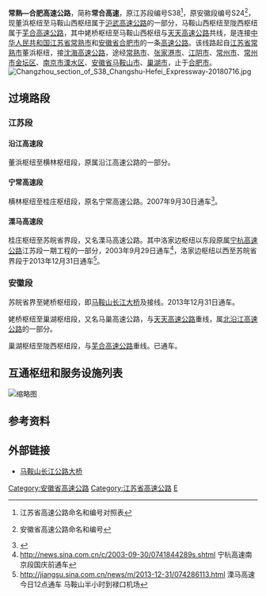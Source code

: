 {{中国高速公路信息框
| 编号 = G4221/G5011
| 名称 = 沪武高速公路（董浜 - 马鞍山西）<br/>芜合高速公路（马鞍山西 - 陇西）
| 自定头部 = [[File:China_Expwy_G4221_sign_with_name.svg|130px]][[File:China_Expwy_G5011_sign_with_name.svg|130px]]
| 地圖 = 
<!-- 基本信息 -->
| 路線簡稱 = 常合
| 始建日期 = 
| 最近通車日期 = 2013年12月31日
| 已通车里程 = 
| 起點 = {{China Expwy Name|G15}}常熟董浜枢纽
| 終點 = {{China Expwy Name|G3}}合肥陇西枢纽
| 运营方 = 
<!-- 公路设施 -->
| 车道数 = 
| 出口處數 = 40
| 服务区数 = 7
| 停车区数 = 0
| 管理中心数 = 
| 主要桥梁 = [[马鞍山长江大桥|马鞍山长江大桥]]
| 主要隧道 = 试刀山隧道、茅山东隧道、茅山西隧道
<!-- 建设规划 -->
| 建成日期 = 
| 规划总里程 = 
| 规划起点 = 
| 规划终点 = 
<!-- 路网信息 -->
| 主线 = 
| 支线 = 
| 并行线 = 
| 共用编号 = 
}}
{{中国高速公路信息框
| 省名 = Anhui
| 編號 = S22
| 自定头部 = [[File:Anhui_Expwy_S22_sign_no_name.svg|130px]] 
| 名称 = 天天高速公路（姥桥 - 马鞍山西）

| 地圖 = 
<!-- 基本信息 -->
| 路線簡稱 = 常合
| 始建日期 = 
| 最近通車日期 = 2013年12月31日
| 已通车里程 = 
| 起點 = {{China Expwy Name|G15}}常熟董浜枢纽
| 終點 = {{China Expwy Name|G3}}合肥陇西枢纽
| 运营方 = 
<!-- 公路设施 -->
| 车道数 = 
| 出口處數 = 40
| 服务区数 = 7
| 停车区数 = 0
| 管理中心数 = 
| 主要桥梁 = [[马鞍山长江大桥|马鞍山长江大桥]]
| 主要隧道 = 试刀山隧道、茅山东隧道、茅山西隧道
<!-- 建设规划 -->
| 建成日期 = 
| 规划总里程 = 
| 规划起点 = 
| 规划终点 = 
<!-- 路网信息 -->
| 主线 = 
| 支线 = 
| 并行线 = 
| 共用编号 = 
}}
{{中国高速公路信息框
| 省名 = 江苏
| 編號 = S38
| 省名2 = 安徽
| 編號2 = S24
| 自定头部 = [[File:Jiangsu_Expwy_S38_sign_with_name.svg|130px]] [[File:Anhui_Expwy_S24_sign_no_name.svg|130px]]
| 名称 = 常熟—合肥高速公路
| 照片 = 
| 照片标题 = 常合高速公路常州段
| 地圖 = 
<!-- 基本信息 -->
| 路線簡稱 = 常合
| 始建日期 = 
| 最近通車日期 = 2013年12月31日
| 已通车里程 = 
| 起點 = {{China Expwy Name|G15}}常熟董浜枢纽
| 終點 = {{China Expwy Name|G3}}合肥陇西枢纽
| 运营方 = 
<!-- 公路设施 -->
| 车道数 = 
| 出口處數 = 40
| 服务区数 = 7
| 停车区数 = 0
| 管理中心数 = 
| 主要桥梁 = [[马鞍山长江大桥|马鞍山长江大桥]]
| 主要隧道 = 试刀山隧道、茅山东隧道、茅山西隧道
<!-- 建设规划 -->
| 建成日期 = 
| 规划总里程 = 
| 规划起点 = 
| 规划终点 = 
<!-- 路网信息 -->
| 主线 = 
| 支线 = 
| 并行线 = 
| 共用编号 = 
}}
'''常熟—合肥高速公路'''，简称'''常合高速'''，原江苏段编号S38<ref>{{cite web |url=http://www.jscd.gov.cn/art/2010/7/21/art_11028_461281.html |title=存档副本 |accessdate=2015-01-25 |deadurl=yes |archiveurl=https://web.archive.org/web/20130531102246/http://www.jscd.gov.cn/art/2010/7/21/art_11028_461281.html |archivedate=2013-05-31 }} 江苏省高速公路命名和编号对照表</ref>，原安徽段编号S24<ref>{{cite web |url=http://www.ahglj.com/preview/lzxxw/gsmm/ |title=存档副本 |accessdate=2014-04-14 |deadurl=yes |archiveurl=https://web.archive.org/web/20140415143248/http://www.ahglj.com/preview/lzxxw/gsmm/ |archivedate=2014-04-15 }} 安徽省高速公路命名和编号</ref>，现董浜枢纽至马鞍山西枢纽属于[[沪武高速公路|沪武高速公路]]的一部分，马鞍山西枢纽至陇西枢纽属于[[芜合高速公路|芜合高速公路]]，其中姥桥枢纽至马鞍山西枢纽与[[天天高速公路|天天高速公路]]共线，是连接[[中华人民共和国|中华人民共和国]][[江苏省|江苏省]][[常熟市|常熟市]]和[[安徽省|安徽省]][[合肥市|合肥市]]的一条[[高速公路|高速公路]]。该线路起自[[江苏省|江苏省]][[常熟市|常熟市]]董浜枢纽，接[[沈海高速公路|沈海高速公路]]，途经[[常熟市|常熟市]]、[[张家港市|张家港市]]、[[江阴市|江阴市]]、[[常州市|常州市]]、[[常州市|常州市]][[金坛区|金坛区]]、[[南京市|南京市]][[溧水区|溧水区]]、[[安徽省|安徽省]][[马鞍山市|马鞍山市]]、[[巢湖市|巢湖市]]，止于[[合肥市|合肥市]]。
[[File:Changzhou_section_of_S38_Changshu-Hefei_Expressway-20180716.jpg|thumb]]

==过境路段==

===江苏段===
====沿江高速段====
{{Main|沿江高速公路}}
董浜枢纽至横林枢纽段，原属沿江高速公路的一部分。
====宁常高速段====
横林枢纽至桂庄枢纽段，原名宁常高速公路。2007年9月30日通车<ref>{{Cite web|title=宁常、镇溧高速明通车_新闻中心_新浪网|url=http://news.sina.com.cn/c/2007-09-29/031912654989s.shtml|accessdate=2020-01-20|work=news.sina.com.cn|archive-date=2020-01-20|archive-url=https://web.archive.org/web/20200120120308/http://news.sina.com.cn/c/2007-09-29/031912654989s.shtml}}</ref>。
====溧马高速段====
桂庄枢纽至苏皖省界段，又名溧马高速公路。其中洛家边枢纽以东段原属[[宁杭高速公路|宁杭高速公路]]江苏段一期工程的一部分，2003年9月29日通车<ref>http://news.sina.com.cn/c/2003-09-30/0741844289s.shtml {{Wayback|url=http://news.sina.com.cn/c/2003-09-30/0741844289s.shtml |date=20140202193526 }} 宁杭高速南京段国庆前通车</ref>，洛家边枢纽以西至苏皖省界段于2013年12月31日通车<ref>http://jiangsu.sina.com.cn/news/m/2013-12-31/074286113.html {{Wayback|url=http://jiangsu.sina.com.cn/news/m/2013-12-31/074286113.html |date=20140202193531 }} 溧马高速今日12点通车 马鞍山半小时到禄口机场</ref>。

===安徽段===
{{main|马鞍山长江大桥|北沿江高速公路|芜合高速公路}}
苏皖省界至姥桥枢纽段，即[[马鞍山长江大桥|马鞍山长江大桥]]及接线。2013年12月31日通车。

姥桥枢纽至巢湖枢纽段，又名马巢高速公路，与[[天天高速公路|天天高速公路]]重线，属[[北沿江高速公路|北沿江高速公路]]的一部分。

巢湖枢纽至陇西枢纽段，与[[芜合高速公路|芜合高速公路]]重线。已通车。

==互通枢纽和服务设施列表==
[[File:Gehu_Rest_Area_of_S38-20180722.jpg|缩略图]]
{{Start expwy exit box|place=1}}
{{Expwy exit group|{{China Expwy Name|G4221|路段（原{{China Expwy Name|S38|P=Jiangsu|路段}}）}}|place=1}}
{{Expwy exit item|type=H|name=董浜|place=[[苏州市|苏州市]]<br/>[[常熟市|常熟市]]|place rows=3|highway connection={{China Expwy Name|G15}}<br/>{{China Expwy Name|G1522}}<br/>{{China Expwy Name|G4221}}}}
{{Expwy exit item|type=E|name=常熟|road connection={{中国国道名|524}}}}
{{Expwy exit item|type=E|name=常熟北|road connection={{中国县道名|101}}}}
{{Expwy exit item|type=E|name=凤凰|place=[[苏州市|苏州市]]<br/>[[张家港市|张家港市]]|place rows=4|road connection={{中国国道名|204}}}}
{{Expwy exit item|type=H|name=张家港|highway connection={{China Expwy Name|S19|P=Jiangsu}}}}
{{Expwy exit item|type=E|name=张家港|road connection=金港大道（{{中国省道名|442|P=江苏}}）}}
{{Expwy exit item|type=H|name=杨舍|highway connection={{China Expwy Name|S23|P=Jiangsu}}}}
{{Expwy exit item|type=ES|name=新桥北/新桥南|alias=新桥|place=[[无锡市|无锡市]]<br/>[[江阴市|江阴市]]|place rows=5|road connection={{中国省道名|442|P=江苏}}}}
{{Expwy exit item|type=E|name=华西|road connection=华陆路（{{中国省道名|259|P=江苏}}）}}
{{Expwy exit item|type=E|name=霞客|road connection={{中国省道名|444|P=江苏}}}}
{{Expwy exit item|type=H|name=峭岐|highway connection={{China Expwy Name|G2}}|comment=仅能前往G2北京方向}}
{{Expwy exit item|type=E|name=青阳|road connection=锡澄路（{{中国省道名|208|P=江苏}}）}}
{{Expwy exit item|type=S|name=常州芙蓉|place=[[常州市|常州市]]<br/>[[武进区|武进区]]|place rows=7}}
{{Expwy exit item|type=H|name=横林|highway connection={{China Expwy Name|G42}}|comment=往G42上海方向限上海方向出}}
{{Expwy exit item|type=E|name=戚墅堰|road connection=中吴大道}}
{{Expwy exit item|type=E|name=常州南|alias=武进高新区|road connection=武进南路}}
{{Expwy exit item|type=H|name=武进高新区|highway connection={{China Expwy Name|S39|P=Jiangsu}}}}
{{Expwy exit item|type=ES|name=滆湖北/滆湖南（西太湖）|alias=滆湖|road connection=揽月路}}
{{Expwy exit item|type=E|name=嘉泽|road connection={{中国省道名|239|P=江苏}}}}
{{Expwy exit item|type=H|name=金坛经济开发区|place=[[常州市|常州市]]<br/>[[金坛区|金坛区]]|place rows=5|highway connection={{China Expwy Name|S35|P=Jiangsu}}}}
{{Expwy exit item|type=E|name=金坛东|road connection={{中国省道名|240|P=江苏}}}}
{{Expwy exit item|type=E|name=金坛|road connection=金沙大道（{{中国国道名|233}}）}}
{{Expwy exit item|type=H|name=薛埠|highway connection={{China Expwy Name|G4011}}}}
{{Expwy exit item|type=ES|name=茅山|road connection={{中国省道名|340|P=江苏}}|comment=单侧集中式服务区}}
{{Expwy exit item|type=E|name=天王|place=[[镇江市|镇江市]]<br/>[[句容市|句容市]]|place rows=1|road connection={{中国国道名|104}}}}
{{Expwy exit item|type=E|name=东屏|place=[[南京市|南京市]]<br/>[[溧水区|溧水区]]|place rows=5|road connection=兴屏路}}
{{Expwy exit item|type=H|name=桂庄|highway connection={{China Expwy Name|G25}}}}
{{Expwy exit item|type=T|name=骆家边主线|state=D|comment=已拆除}}
{{Expwy exit item|type=E|name=溧水开发区东|road connection={{中国县道名|030}}}}
{{Expwy exit item|type=H|name=骆家边|highway connection={{China Expwy Name|S55|P=Jiangsu}}}}
{{Expwy exit item|type=E|name=禄口南|place=[[南京市|南京市]]<br/>[[江宁区_(南京市)|江宁区]]|place rows=5|road connection={{中国省道名|243|P=江苏}}}}
{{Expwy exit item|type=E|name=将军大道|road connection={{中国国道名|235}}}}
{{Expwy exit item|type=S|name=荷叶山}}
{{Expwy exit item|type=E|name=横溪|road connection={{中国省道名|126|P=江苏}}}}
{{Expwy exit item|type=T|name=苏皖省界|state=D|comment=合肥方向，已拆除}}
{{Expwy exit item|type=B|name=苏皖界|place=苏皖界|place rows=1}}
{{Expwy exit group|{{China Expwy Name|G4221|路段（原{{China Expwy Name|S24|P=Anhui|路段}}）}}|place=1}}
{{Expwy exit item|type=B|name=苏皖界|place=苏皖界|place rows=1}}
{{Expwy exit item|type=T|name=皖苏省界|place=[[马鞍山市|马鞍山市]]<br/>[[博望区|博望区]]|place rows=1|state=D|comment=常熟方向，已拆除}}
{{Expwy exit item|type=H|name=马鞍山东|place=[[马鞍山市|马鞍山市]]<br/>[[雨山区|雨山区]]|place rows=2|highway connection={{China Expwy Name|G4211}}}}
{{Expwy exit item|type=E|name=采石矶|road connection={{中国国道名|205}}}}
{{Expwy exit item|type=ES|name=太白岛|place=[[马鞍山市|马鞍山市]]<br/>[[当涂县|当涂县]]|place rows=1}}
{{Expwy exit item|type=E|name=郑蒲港|place=[[马鞍山市|马鞍山市]]<br/>[[和县|和县]]|place rows=1|road connection={{中国国道名|347}}}}
{{Expwy exit group|{{China Expwy Name|S22|P=Anhui|L1=G4221|路段}}（原{{China Expwy Name|S24|P=Anhui|与[[File:Anhui_Expwy_S22_sign_no_name.svg|27px]]共线路段}}）|place=1}}
{{Expwy exit item|type=H|name=姥桥|place=[[马鞍山市|马鞍山市]]<br/>[[和县|和县]]|place rows=1|highway connection={{China Expwy Name|S22|P=Anhui}}}}
{{Expwy exit item|type=E|name=含山南|place=[[马鞍山市|马鞍山市]]<br/>[[含山县|含山县]]|place rows=2|road connection={{中国省道名|213|P=安徽}}}}
{{Expwy exit item|type=S|name=清溪}}
{{Expwy exit group|{{China Expwy Name|G5011|路段}}（原{{China Expwy Name|S24|P=Anhui|与[[File:China_Expwy_G5011_sign_no_name.svg|37px]]共线路段}}）|place=1}}
{{Expwy exit item|place=[[马鞍山市|马鞍山市]]<br/>[[含山县|含山县]]|place rows=1|type=H|name=马鞍山西|highway connection={{China Expwy Name|G5011}}<br>{{China Expwy Name|G4221}}<br>{{China Expwy Name|S22|P=Anhui}}}}
{{Expwy exit item|place=[[合肥市|合肥市]]<br/>[[巢湖市|巢湖市]]|place rows=4|type=E|name=巢湖}}
{{Expwy exit item|type=S|name=巢湖}}
{{Expwy exit item|type=E|name=柘皋|state=D|road connection={{中国国道名|312}}|comment=已关闭}}
{{Expwy exit item|type=E|name=柘皋|road connection={{中国省道名|215|P=安徽}}|comment=替代原柘皋互通}}
{{Expwy exit item|type=E|name=王铁|place=[[合肥市|合肥市]]<br/>[[肥东县|肥东县]]|place rows=2|road connection={{中国县道名|026}}|comment=原连接{{中国国道名|312}}，后改为连接{{中国县道名|026}}}}
{{Expwy exit item|type=H|name=陇西|highway connection={{China Expwy Name|G3}}<br/>{{China Expwy Name|G40}}}}
{{End expwy exit box|place=1}}

==参考资料==
{{reflist}}

==外部链接==
*[https://web.archive.org/web/20121231020111/http://www.masbridge.com.cn/ 马鞍山长江公路大桥]

{{江苏省高速公路}}
{{安徽省高速公路}}
{{安徽省道}}

[[Category:安徽省高速公路|Category:安徽省高速公路]]
[[Category:江苏省高速公路|Category:江苏省高速公路]]
[[Category:安徽省道|E]]